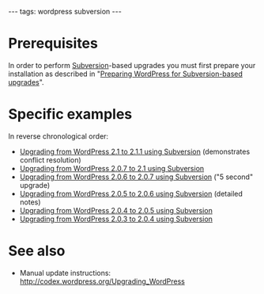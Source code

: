 ---
tags: wordpress subversion
---
= Prerequisites =

In order to perform [[Subversion]]-based upgrades you must first prepare your installation as described in "[[Preparing WordPress for Subversion-based upgrades]]".

= Specific examples =

In reverse chronological order:

* [[Upgrading from WordPress 2.1 to 2.1.1 using Subversion]] (demonstrates conflict resolution)
* [[Upgrading from WordPress 2.0.7 to 2.1 using Subversion]]
* [[Upgrading from WordPress 2.0.6 to 2.0.7 using Subversion]] ("5 second" upgrade)
* [[Upgrading from WordPress 2.0.5 to 2.0.6 using Subversion]] (detailed notes)
* [[Upgrading from WordPress 2.0.4 to 2.0.5 using Subversion]]
* [[Upgrading from WordPress 2.0.3 to 2.0.4 using Subversion]]

= See also =

* Manual update instructions: http://codex.wordpress.org/Upgrading_WordPress
